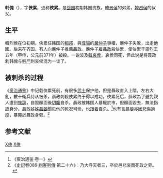 '''韩傀'''（{{bd|？||前397年||catIdx=H}}），字'''侠累'''，通称'''俠累'''。是[[战国|战国]]初期韩国贵族，[[韓景侯|韓景侯]]的弟弟，[[韓烈侯|韓烈侯]]的叔父。

==生平==
韓烈侯在位初期，俠累任韩国的[[相邦|相邦]]，與[[濮陽|濮陽]]的[[嚴仲子|嚴仲子]]爭權，嚴仲子失敗，出走他國。后来在齐国，有人向嚴仲子推薦聶政。嚴仲子雇[[聶政|聶政]]殺俠累，使俠累于[[周烈王|周烈王]]五年（甲申，公元前371年）被殺。一说波及[[韓哀侯|韓哀侯]]，哀侯同死，但此说是将聂政刺韩傀与[[韩严|韩严]]刺哀侯混为一谈了。

==被刺杀的过程==
《[[资治通鉴|资治通鉴]]》中记载俠累死前，有很多[[武士|武士]]保护他，但是聶政直入上階，左右大亂，數十衛兵侍从被杀，聶政刺殺俠累终于得以成功。俠累死后，聶政為了避免親人遭到[[族誅|族誅]]，自毀顏面後[[切腹|切腹]]自杀，聶政被韩国人暴屍於市，但顏面毀去，無法指認身分。聶政姊姊[[聶嫈|聶嫈]]聞见他的死况可怜，也跟着自杀。<ref>《资治通鉴·卷一》</ref>也有言聶嫈亦因悲傷過度，暴斃於聶政身旁。<ref>《[[史記|史記]]卷086·[[刺客列傳|刺客列傳]]·第二十六》：乃大呼天者三，卒於邑悲哀而死政之旁。</ref>

==参考文献==
{{reflist}}

[[Category:春秋戰國政治人物|X俠]]
[[Category:战国時代遇刺身亡者|X俠]]